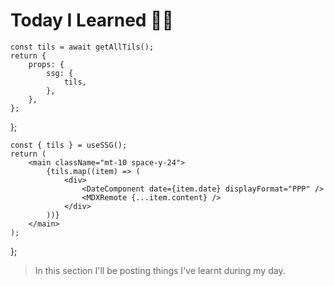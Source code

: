 # Today I Learned ✍🏽


	const tils = await getAllTils();
	return {
		props: {
			ssg: {
				tils,
			},
		},
	};
};

	const { tils } = useSSG();
	return (
		<main className="mt-10 space-y-24">
			{tils.map((item) => (
				<div>
					<DateComponent date={item.date} displayFormat="PPP" />
					<MDXRemote {...item.content} />
				</div>
			))}
		</main>
	);
};

> In this section I'll be posting things I've learnt during my day.

<Til />
